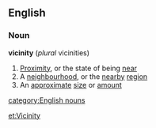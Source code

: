 ==English==
===Noun===
'''vicinity'''  (''plural'' vicinities)
#[[Proximity]], or the state of being [[near]]
#A [[neighbourhood]], or the [[nearby]] [[region]]
#An [[approximate]] [[size]] or [[amount]]
[[category:English nouns]]

[[et:Vicinity]]